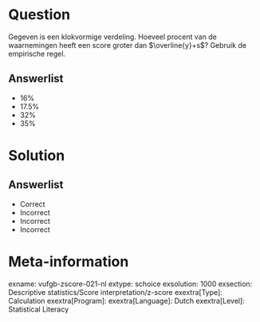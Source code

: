 Question
========

Gegeven is een klokvormige verdeling. Hoeveel procent van de waarnemingen heeft een score groter dan $\overline{y}+s$? Gebruik de empirische regel.
  
Answerlist
----------
* 16%
* 17.5%
* 32%
* 35%

Solution
========

Answerlist
----------
* Correct
* Incorrect
* Incorrect
* Incorrect

Meta-information
================
exname: vufgb-zscore-021-nl
extype: schoice
exsolution: 1000
exsection: Descriptive statistics/Score interpretation/z-score
exextra[Type]: Calculation
exextra[Program]: 
exextra[Language]: Dutch
exextra[Level]: Statistical Literacy

